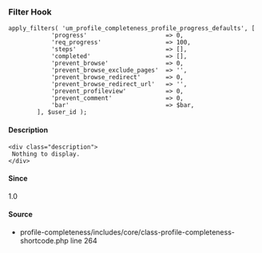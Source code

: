 
<UMBreadCrumb type="filter"/>

### Filter Hook    
    
```
apply_filters( 'um_profile_completeness_profile_progress_defaults', [
			'progress'                      => 0,
			'req_progress'                  => 100,
			'steps'                         => [],
			'completed'                     => [],
			'prevent_browse'                => 0,
			'prevent_browse_exclude_pages'  => '',
			'prevent_browse_redirect'       => 0,
			'prevent_browse_redirect_url'   => '',
			'prevent_profileview'           => 0,
			'prevent_comment'               => 0,
			'bar'                           => $bar,
		], $user_id );
```

#### Description
    <div class="description">
     Nothing to display.
    </div>

#### Since
<div class="description">
1.0
</div>

#### Source
  - <Link href="https://github.com/ultimatemember/profile-completeness/tree/2.2.3/includes/core/class--shortcode.php#L264">profile-completeness/includes/core/class-profile-completeness-shortcode.php</Link> <Link href="https://github.com/ultimatemember/profile-completeness/tree/2.2.3/includes/core/class--shortcode.php#L264">line 264</Link>

